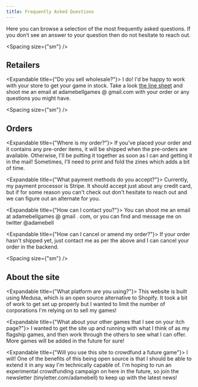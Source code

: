```yaml
---
title: Frequently Asked Questions
---
```


Here you can browse a selection of the most frequently asked questions.
If you don’t see an answer to your question then do not hesitate to
reach out.

<Spacing size={"sm"} />

## Retailers

<Expandable title={"Do you sell wholesale?"}>
  I do! I'd be happy to work with your store to get your game in stock. Take a look [the line sheet](https://raw.githubusercontent.com/adamebell/gatsby-starter-medusa/main/src/images/linesheet.png) and shoot me an email at adamebellgames @ gmail.com with your order or any questions you might have.
</Expandable>


<Spacing size={"sm"} />

## Orders

<Spacing size="sm" />

<Expandable title={"Where is my order?"}>
  If you've placed your order and it contains any pre-order items, it will be shipped when the pre-orders are available. Otherwise, I'll be putting it together as soon as I can and getting it in the mail! Sometimes, I'll need to print and fold the zines which adds a bit of time.
</Expandable>

<Expandable title={"What payment methods do you accept?"}>
  Currently, my payment processor is Stripe. It should accept just about any credit card, but if for some reason you can't check out don't hesitate to reach out and we can figure out an alternate for you.
</Expandable>

<Expandable title={"How can I contact you?"}>
  You can shoot me an email at adamebellgames @ gmail . com, or you can find and message me on twitter @adamebell
</Expandable>

<Expandable title={"How can I cancel or amend my order?"}>
  If your order hasn't shipped yet, just contact me as per the above and I can cancel your order in the backend.
</Expandable>

<Spacing size={"sm"} />

## About the site

<Spacing size="sm" />

<Expandable title={"What platform are you using?"}>
  This website is built using Medusa, which is an open source alternative to Shopify. It took a bit of work to get set up properly but I wanted to limit the number of corporations I'm relying on to sell my games!
</Expandable>

<Expandable title={"What about your other games that I see on your itch page?"}>
  I wanted to get the site up and running with what I think of as my flagship games, and then work through the others to see what I can offer. More games will be added in the future for sure!
</Expandable>

<Expandable title={"Will you use this site to crowdfund a future game"}>
  I will! One of the benefits of this being open source is that I should be able to extend it in any way I'm technically capable of. I'm hoping to run an experimental crowdfunding campaign on here in the future, so join the newsletter (tinyletter.com/adamebell) to keep up with the latest news!
</Expandable>
